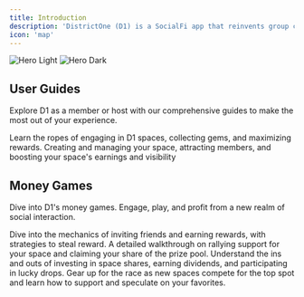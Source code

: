 ```yaml
---
title: Introduction
description: 'DistrictOne (D1) is a SocialFi app that reinvents group chats with engaging money games. It allows the community to earn with social interaction and enables projects/influencers to gain visibility and traction and monetize their groups.'
icon: 'map'
---
```


<img
  className="block dark:hidden"
  src="/images/hero.svg"
  alt="Hero Light"
/>
<img
  className="hidden dark:block"
  src="/images/hero.svg"
  alt="Hero Dark"
/>

## User Guides

Explore D1 as a member or host with our comprehensive guides to make the most out of your experience.

<CardGroup cols={2}>
  <Card
    title="For Space Members"
    icon="users-rays"
    href="https://mintlify.com/docs/quickstart"
  >
    Learn the ropes of engaging in D1 spaces, collecting gems, and maximizing rewards.
  </Card>
  <Card
    title="For Space Hosts"
    icon="user-hair-buns"
    href="https://mintlify.com/docs/development"
  >
    Creating and managing your space, attracting members, and boosting your space's earnings and visibility
  </Card>
</CardGroup>

## Money Games

Dive into D1's money games. Engage, play, and profit from a new realm of social interaction.

<CardGroup cols={2}>
  <Card
    title="Linkup"
    icon="people-line"
    href="https://mintlify.com/docs/settings/global"
  >
      Dive into the mechanics of inviting friends and earning rewards, with strategies to steal reward.
  </Card>
  <Card
    title="Rally"
    icon="hand-back-fist"
    href="https://mintlify.com/docs/api-playground/openapi"
  >
      A detailed walkthrough on rallying support for your space and claiming your share of the prize pool.
  </Card>
  <Card
    title="Space Share"
    icon="arrow-trend-up"
    href="https://mintlify.com/docs/components/accordion"
  >
      Understand the ins and outs of investing in space shares, earning dividends, and participating in lucky drops.
  </Card>
  <Card
    title="Space Sprint"
    icon="flag-checkered"
    href="https://mintlify.com/customers"
  >
      Gear up for the race as new spaces compete for the top spot and learn how to support and speculate on your favorites.
  </Card>
</CardGroup>
